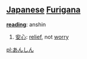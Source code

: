 == [[Japanese]] [[Furigana]] ==                             

'''[[reading]]''': anshin

# [[安心]]: [[relief]], not [[worry]]

[[pl:あんしん]]